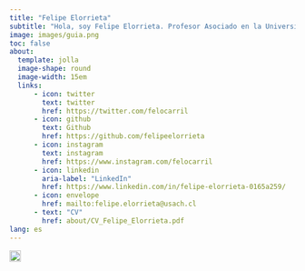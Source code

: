 ```yaml
---
title: "Felipe Elorrieta"
subtitle: "Hola, soy Felipe Elorrieta. Profesor Asociado en la Universidad de Santiago de Chile"
image: images/guia.png  
toc: false
about: 
  template: jolla
  image-shape: round
  image-width: 15em
  links:
      - icon: twitter
        text: twitter
        href: https://twitter.com/felocarril
      - icon: github
        text: Github
        href: https://github.com/felipeelorrieta
      - icon: instagram
        text: instagram
        href: https://www.instagram.com/felocarril
      - icon: linkedin
        aria-label: "LinkedIn"
        href: https://www.linkedin.com/in/felipe-elorrieta-0165a259/
      - icon: envelope
        href: mailto:felipe.elorrieta@usach.cl
      - text: "CV"
        href: about/CV_Felipe_Elorrieta.pdf
lang: es
---
```

<a href="index-en.qmd" class="language-switch"> <img src="usa.png" alt="english" width="20" height="20"/> </br> </a>